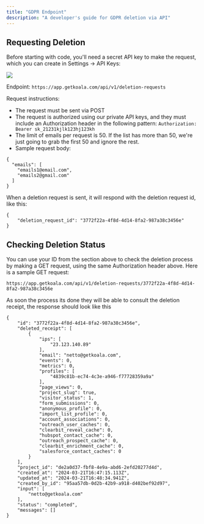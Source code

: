 ```yaml
---
title: "GDPR Endpoint"
description: "A developer's guide for GDPR deletion via API"
---
```


## Requesting Deletion

Before starting with code, you'll need a secret API key to make the request, which you can create in Settings -> API Keys:

![](/images/developer-guides/gdpr-endpoint/generating-a-secret-key.png)

Endpoint: 
```https://app.getkoala.com/api/v1/deletion-requests```

Request instructions:
- The request must be sent via POST
- The request is authorized using our private API keys, and they must include an Authorization header in the following pattern: `Authorization: Bearer sk_21231kjlk123hj123kh`
- The limit of emails per request is 50. If the list has more than 50, we're just going to grab the first 50 and ignore the rest.
- Sample request body:
```
{
  "emails": [
    "emails1@email.com",
    "emails2@gmail.com"
  ]
}
```

When a deletion request is sent, it will respond with the deletion request id, like this:

```
{
	"deletion_request_id": "3772f22a-4f8d-4d14-8fa2-987a38c3456e"
}
```

## Checking Deletion Status


You can use your ID from the section above to check the deletion process by making a GET request, using the same
Authorization header above. Here is a sample GET request:

```
https://app.getkoala.com/api/v1/deletion-requests/3772f22a-4f8d-4d14-8fa2-987a38c3456e
```

As soon the process its done they will be able to consult the deletion receipt, the response should look like this
```
{
	"id": "3772f22a-4f8d-4d14-8fa2-987a38c3456e",
	"deleted_receipt": [
		{
			"ips": [
				"23.123.140.89"
			],
			"email": "netto@getkoala.com",
			"events": 0,
			"metrics": 0,
			"profiles": [
				"4839c81b-ec74-4c3e-a946-f77728359a9a"
			],
			"page_views": 0,
			"project_slug": true,
			"visitor_status": 1,
			"form_submissions": 0,
			"anonymous_profile": 0,
			"import_list_profile": 0,
			"account_associations": 0,
			"outreach_user_caches": 0,
			"clearbit_reveal_cache": 0,
			"hubspot_contact_cache": 0,
			"outreach_prospect_cache": 0,
			"clearbit_enrichment_cache": 0,
			"salesforce_contact_caches": 0
		}
	],
	"project_id": "de2a0d37-fbf8-4e9a-abd6-2efd20277d4d",
	"created_at": "2024-03-21T16:47:15.113Z",
	"updated_at": "2024-03-21T16:48:34.941Z",
	"created_by_id": "95aa57db-0d2b-42b9-a918-d402bef92d97",
	"input": [
		"netto@getkoala.com"
	],
	"status": "completed",
	"messages": []
}
```
